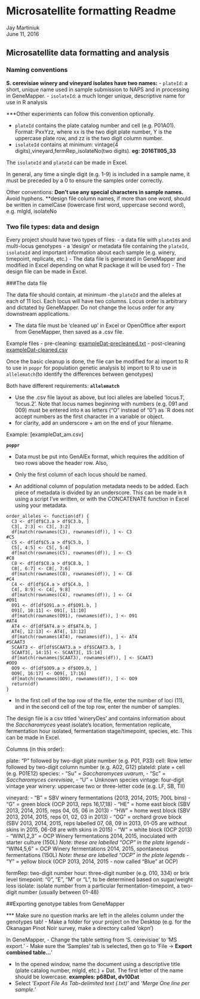 # Microsatellite formatting Readme
Jay Martiniuk  
June 11, 2016  

## Microsatellite data formatting and analysis

### Naming conventions

**S. cerevisiae winery and vineyard isolates have two names:** 
- `plateId`: a short, unique name used in sample submission to NAPS and in processing in GeneMapper.
- `isolateId`: a much longer unique, descriptive name for use in R analysis

***Other experiments can follow this convention optionally.

- `plateId` contains the plate catalog number and cell (e.g. P01A01). Format: PxxYzz, where xx is the two digit plate number, Y is the uppercase plate row, and zz is the two digit column number.
- `isolateId` contains at minimum: vintage(4 digits),vineyard,fermRep_isolateNo(two digits). **eg: 2016TII05_33**

The `isolateId` and `plateId` can be made in Excel.

In general, any time a single digit (e.g. 1-9) is included in a sample name, it must be preceded by a 0 to ensure the samples order correctly.

Other conventions:
**Don't use any special characters in sample names.
**Avoid hyphens.
**design file column names, if more than one word, should be  written in camelCase (lowercase first word, uppercase second word), e.g. mlgId, isolateNo



### Two file types: data and design

Every project should have two types of files: 
- a data file with `plateId`s and multi-locus genotypes
- a 'design' or metadata file containing the `plateId`, `isolateId` and important information about each sample (e.g. winery, timepoint, replicate, etc.)
- The data file is generated in GeneMapper and modified in Excel depending on what R package it will be used for)
- The design file can be made in Excel. 

###The data file

The data file should contain, at minimum
-the `plateId` and the alleles at each of 11 loci. Each locus will have two columns. Locus order is arbitrary and dictated by GeneMapper. Do not change the locus order for any downstream applications.

- The data file must be 'cleaned up' in Excel or OpenOffice after export from GeneMapper, then saved as a .csv file.

Example files
- pre-cleaning: [exampleDat-precleaned.txt](exampleDat_precleaned.txt)
- post-cleaning [exampleDat-cleaned.csv](exampleDat_cleaned.csv)

Once the basic cleanup is done, the file can be modified for 
a) import to R to use in `poppr` for population genetic analysis
b) import to R to use in `allelematch`(to identify the differences between genotypes)

Both have different requirements:
**`allelematch`**
 
- Use the .csv file layout as above, but loci alleles are labelled 'locus.1', 'locus.2'. Note that locus names beginning with numbers (e.g. 091 and 009) must be entered into `R` as letters ("O" instead of "0") as `R does not accept numbers as the first character in a variable or object.
- for clarity, add an underscore + am on the end of your filename.

Example: [exampleDat_am.csv]

**`poppr`**

- Data must be put into GenAlEx format, which requires the addition of two rows above the header row. Also, 
- Only the first column of each locus should be named.

- An additional column of population metadata needs to be added. Each piece of metadata is divided by an underscore. This can be made in `R` using a script I've written, or with the CONCATENATE function in Excel using your metadata.

```r_functions
order_alleles <- function(df) {
  C3 <- df[df$C3.a > df$C3.b, ]
  C3[, 2:3] <- C3[, 3:2]
  df[match(rownames(C3), rownames(df)), ] <- C3
#C5
  C5 <- df[df$C5.a > df$C5.b, ]
  C5[, 4:5] <- C5[, 5:4]
  df[match(rownames(C5), rownames(df)), ] <- C5
#C8
  C8 <- df[df$C8.a > df$C8.b, ]
  C8[, 6:7] <- C8[, 7:6]
  df[match(rownames(C8), rownames(df)), ] <- C8
#C4
  C4 <- df[df$C4.a > df$C4.b, ]
  C4[, 8:9] <- C4[, 9:8]
  df[match(rownames(C4), rownames(df)), ] <- C4
#O91
  O91 <- df[df$O91.a > df$O91.b, ]
  O91[, 10:11] <- O91[, 11:10]
  df[match(rownames(O91), rownames(df)), ] <- O91
#AT4
  AT4 <- df[df$AT4.a > df$AT4.b, ]
  AT4[, 12:13] <- AT4[, 13:12]
  df[match(rownames(AT4), rownames(df)), ] <- AT4
#SCAAT3
  SCAAT3 <- df[df$SCAAT3.a > df$SCAAT3.b, ]
  SCAAT3[, 14:15] <- SCAAT3[, 15:14]
  df[match(rownames(SCAAT3), rownames(df)), ] <- SCAAT3
#OO9
  OO9 <- df[df$OO9.a > df$OO9.b, ]
  OO9[, 16:17] <- OO9[, 17:16]
  df[match(rownames(OO9), rownames(df)), ] <- OO9
  return(df)
}
```


- In the first cell of the top row of the file, enter the number of loci (11), and in the second cell of the top row, enter the number of samples.


The design file is a csv titled 'wineryDes' and contains information about the *Saccharomyces* yeast isolate's location, fermentation replicate, fermentation hour isolated, fermentation stage/timepoint, species, etc. This can be made in Excel.
 
 
Columns (in this order): 

plate: "P" followed by two-digit plate number (e.g. P01, P33)
cell:   Row letter followed by two-digit column number (e.g. A02, G12)
plateId: plate + cell (e.g. P01E12)
species: 
- "Su" = *Saccharomyces uvarum*, 
- "Sc" = *Saccharomyces cerevisiae*, 
- "U" = Unknown species
vintage: four-digit vintage year
winery: uppercase two or three-letter code (e.g. LF, SB, TII) 

vineyard: 
- "B" = SBV winery fermentations (2013, 2014, 2015; 700L bins)
- "G" = green block (OCP 2013, reps 16,17,18)
- "HE" = home east block (SBV 2013, 2014, 2015, reps 04, 05, 06 in 2013)
- "HW" = home west block (SBV 2013, 2014, 2015, reps 01, 02, 03 in 2013)
- "OG" = orchard grove block (SBV 2013, 2014, 2015, reps labelled 07, 08, 09 in 2013, 01-05 are without skins in 2015, 06-08 are with skins in 2015)
- "W" = white block (OCP 2013)
- "WIN1,2,3" = OCP Winery fermentations 2014, 2015, inoculated with starter culture (150L) *Note: these are labelled "OCP" in the plate legends*
- "WIN4,5,6" = OCP Winery fermentations 2014, 2015, spontaneous fermentations (150L) *Note: these are labelled "OCP" in the plate legends*
- "Y" = yellow block (OCP 2013, 2014, 2015 - now called "Blue" at OCP)

fermRep: two-digit number
hour: three-digit number (e.g. 010, 334) or brix level
timepoint: "0", "E", "M" or "L", to be determined based on sugar/weight loss
isolate: isolate number from a particular fermentation-timepoint, a two-digit number (usually between 01-48)


##Exporting genotype tables from GeneMapper

*** Make sure no question marks are left in the alleles column under the genotypes tab!
- Make a folder for your project on the Desktop (e.g. for the Okanagan Pinot Noir survey, make a directory called 'okpn')

In GeneMapper,
- Change the table setting from 'S. cerevisiae' to 'MS export.'
- Make sure the 'Samples' tab is selected, then go to 'File -> **Export combined table...**'

- In the opened window, name the document using a descriptive title (plate catalog number, mlgId, etc.) + Dat. The first letter of the name should be lowercase. **examples: p68Dat, dv10Dat**
- Select *'Export File As Tab-delimited text (.txt)'* and *'Merge One line per sample.'* 





